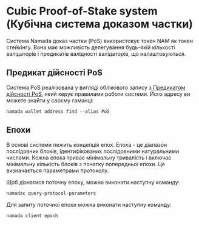 # Cubic Proof-of-Stake system (Кубічна система доказом частки)

Система Namada доказ частки (PoS) використовує токен NAM як токен стейкінгу. Вона має можливість делегування будь-якій кількості валідаторів і предикатів валідності валідаторів, що налаштовуються.

## Предикат дійсності PoS

Система PoS реалізована у вигляді облікового запису з [Предикатом дійсності PoS](https://github.com/anoma/namada/blob/main/shared/src/ledger/pos/vp.rs), який керує правилами роботи системи. Його адресу ви можете знайти у своєму гаманці:

```shell copy
namada wallet address find --alias PoS
```

## Епохи

В основі системи лежить концепція епох. Епоха - це діапазон послідовних блоків, ідентифікованих послідовними натуральними числами. Кожна епоха триває мінімальну тривалість і включає мінімальну кількість блоків з початку попередньої епохи. Це визначається параметрами протоколу.

Щоб дізнатися поточну епоху, можна виконати наступну команду:

```shell copy
namadac query-protocol-parameters
```

Для запиту поточної епохи можна виконати наступну команду:

```shell copy
namada client epoch
```
